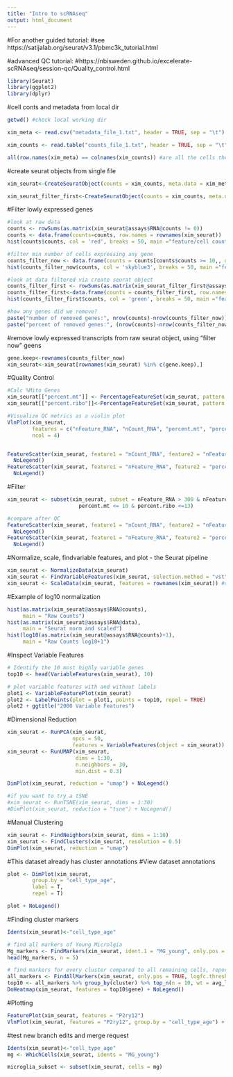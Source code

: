 ```yaml
---
title: "Intro to scRNAseq"
output: html_document
---
```


#For another guided tutorial:
#see https://satijalab.org/seurat/v3.1/pbmc3k_tutorial.html

#advanced QC tutorial:
#https://nbisweden.github.io/excelerate-scRNAseq/session-qc/Quality_control.html

```r

library(Seurat)
library(ggplot2)
library(dplyr)

```

#cell conts and metadata from local dir
```r

getwd() #check local working dir

xim_meta <- read.csv("metadata_file_1.txt", header = TRUE, sep = "\t")

xim_counts <- read.table("counts_file_1.txt", header = TRUE, sep = "\t", check.names = FALSE)

all(row.names(xim_meta) == colnames(xim_counts)) #are all the cells the same?

```

#create seurat objects from single file
```r

xim_seurat<-CreateSeuratObject(counts = xim_counts, meta.data = xim_meta)

xim_seurat_filter_first<-CreateSeuratObject(counts = xim_counts, meta.data = xim_meta, min.cells = 10)

```

#Filter lowly expressed genes
```r

#look at raw data
counts <- rowSums(as.matrix(xim_seurat@assays$RNA@counts != 0))
counts <- data.frame(counts=counts, row.names = rownames(xim_seurat))
hist(counts$counts, col = 'red', breaks = 50, main ="feature/cell counts, non filter")

#filter min number of cells expressing any gene
counts_filter_now <- data.frame(counts = counts[counts$counts >= 10,, drop=FALSE]) #set minimum cells 
hist(counts_filter_now$counts, col = 'skyblue3', breaks = 50, main ="feature/cell counts, filter now")

#look at data filtered via create seurat object
counts_filter_first <- rowSums(as.matrix(xim_seurat_filter_first@assays$RNA@counts != 0))
counts_filter_first<-data.frame(counts = counts_filter_first, row.names = rownames(xim_seurat_filter_first))
hist(counts_filter_first$counts, col = 'green', breaks = 50, main ="feature/cell counts, seurat filter first")

#how any genes did we remove?
paste("number of removed genes:", nrow(counts)-nrow(counts_filter_now))
paste("percent of removed genes:", (nrow(counts)-nrow(counts_filter_now))/nrow(counts)*100)

```

#remove lowly expressed transcripts from raw seurat object, using "filter now" geens
```r
gene.keep<-rownames(counts_filter_now)
xim_seurat<-xim_seurat[rownames(xim_seurat) %in% c(gene.keep),]
```

#Quality Control
```r

#Calc %Mito Genes
xim_seurat[["percent.mt"]] <- PercentageFeatureSet(xim_seurat, pattern = "^mt-")
xim_seurat[["percent.ribo"]]<-PercentageFeatureSet(xim_seurat, pattern = "^Rp")

#Visualize QC metrics as a violin plot
VlnPlot(xim_seurat,
        features = c("nFeature_RNA", "nCount_RNA", "percent.mt", "percent.ribo"),
        ncol = 4)


FeatureScatter(xim_seurat, feature1 = "nCount_RNA", feature2 = "nFeature_RNA")+
  NoLegend() 
FeatureScatter(xim_seurat, feature1 = "nFeature_RNA", feature2 = "percent.mt")+
  NoLegend() 

```

#Filter
```r
xim_seurat <- subset(xim_seurat, subset = nFeature_RNA > 300 & nFeature_RNA <= 3000 & 
                       percent.mt <= 10 & percent.ribo <=13) 

#compare after QC
FeatureScatter(xim_seurat, feature1 = "nCount_RNA", feature2 = "nFeature_RNA")+
  NoLegend() 
FeatureScatter(xim_seurat, feature1 = "nFeature_RNA", feature2 = "percent.mt")+
  NoLegend() 

```

#Normalize, scale, findvariable features, and plot - the Seurat pipeline
```r
xim_seurat <- NormalizeData(xim_seurat) 
xim_seurat <- FindVariableFeatures(xim_seurat, selection.method = "vst", nfeatures = 2000)
xim_seurat <- ScaleData(xim_seurat, features = rownames(xim_seurat)) #scale all features

```

#Example of log10 normalization
```r
hist(as.matrix(xim_seurat@assays$RNA@counts),
     main = "Raw Counts")
hist(as.matrix(xim_seurat@assays$RNA@data),
     main = "Seurat norm and scaled") 
hist(log10(as.matrix(xim_seurat@assays$RNA@counts)+1),
     main = "Raw Counts log10+1")
```

#Inspect Variable Features
```r
# Identify the 10 most highly variable genes
top10 <- head(VariableFeatures(xim_seurat), 10)

# plot variable features with and without labels
plot1 <- VariableFeaturePlot(xim_seurat)
plot2 <- LabelPoints(plot = plot1, points = top10, repel = TRUE)
plot2 + ggtitle("2000 Variable Features")
```

#Dimensional Reduction 
```r
xim_seurat <- RunPCA(xim_seurat,
                     npcs = 50,
                     features = VariableFeatures(object = xim_seurat))
xim_seurat <- RunUMAP(xim_seurat,
                      dims = 1:30,
                      n.neighbors = 30,
                      min.dist = 0.3)

DimPlot(xim_seurat, reduction = "umap") + NoLegend()

#if you want to try a tSNE
#xim_seurat <- RunTSNE(xim_seurat, dims = 1:30)
#DimPlot(xim_seurat, reduction = "tsne") + NoLegend()

```

#Manual Clustering
```r

xim_seurat <- FindNeighbors(xim_seurat, dims = 1:10)
xim_seurat <- FindClusters(xim_seurat, resolution = 0.5)
DimPlot(xim_seurat, reduction = "umap")

```
#This dataset already has cluster annotations 
#View dataset annotations
```r

plot <- DimPlot(xim_seurat,
        group.by = "cell_type_age",
        label = T,
        repel = T)

plot + NoLegend()

```

#Finding cluster markers
```r
Idents(xim_seurat)<-"cell_type_age"

# find all markers of Young Microlgia
Mg_markers <- FindMarkers(xim_seurat, ident.1 = "MG_young", only.pos = TRUE) #can take ~12 seconds
head(Mg_markers, n = 5)
```

```r

# find markers for every cluster compared to all remaining cells, report only the positive ones
all_markers <- FindAllMarkers(xim_seurat, only.pos = TRUE, logfc.threshold = 1) #will take longer depending on parameters used. see ?FindAllMarkers
top10 <- all_markers %>% group_by(cluster) %>% top_n(n = 10, wt = avg_logFC)
DoHeatmap(xim_seurat, features = top10$gene) + NoLegend()

```
#Plotting
```r
FeaturePlot(xim_seurat, features = "P2ry12")
VlnPlot(xim_seurat, features = "P2ry12", group.by = "cell_type_age") + NoLegend()
```
#test new branch edits and merge request 
```r

Idents(xim_seurat)<-"cell_type_age"
mg <- WhichCells(xim_seurat, idents = "MG_young")

microglia_subset <- subset(xim_seurat, cells = mg)


```

